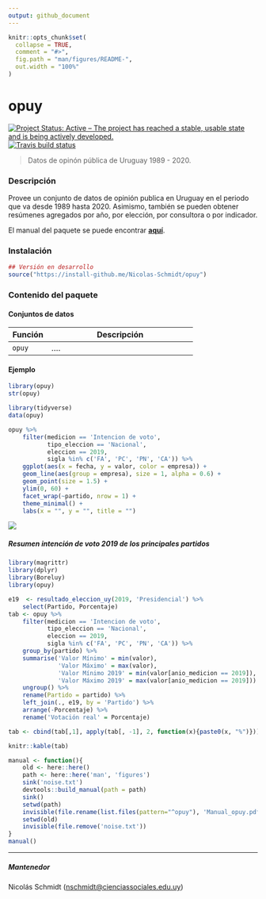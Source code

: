```yaml
---
output: github_document
---
```


<!-- README.md is generated from README.Rmd. Please edit that file -->

```r
knitr::opts_chunk$set(
  collapse = TRUE,
  comment = "#>",
  fig.path = "man/figures/README-",
  out.width = "100%"
)
```

# opuy


<!-- badges: start -->
[![Project Status: Active – The project has reached a stable, usable
state and is being actively
developed.](https://www.repostatus.org/badges/latest/active.svg)](https://www.repostatus.org/#active)
[![Travis build status](https://travis-ci.com/Nicolas-Schmidt/opuy.svg?branch=master)](https://travis-ci.com/Nicolas-Schmidt/opuy)
<!-- badges: end -->


> Datos de opinón pública de Uruguay 1989 - 2020. 

### Descripción 

Provee un conjunto de datos de opinión publica en Uruguay en el periodo que va desde 1989 hasta 2020. Asimismo, también se pueden obtener resúmenes agregados por año, por elección, por consultora o por indicador.

El manual del paquete se puede encontrar [__aquí__](https://github.com/Nicolas-Schmidt/Boreluy/blob/master/man/figures/Manual_opuy.pdf).




### Instalación

``` r
## Versión en desarrollo
source("https://install-github.me/Nicolas-Schmidt/opuy")
```

### Contenido del paquete

#### Conjuntos de datos

| Función |Descripción |
| ----------------- | -------------------------------------------------------------- | 
|`opuy`|....|





#### Ejemplo

```r
library(opuy)
str(opuy)
```

```r

library(tidyverse)
data(opuy)

opuy %>%
    filter(medicion == 'Intencion de voto',
           tipo_eleccion == 'Nacional',
           eleccion == 2019,
           sigla %in% c('FA', 'PC', 'PN', 'CA')) %>%
    ggplot(aes(x = fecha, y = valor, color = empresa)) +
    geom_line(aes(group = empresa), size = 1, alpha = 0.6) +
    geom_point(size = 1.5) +
    ylim(0, 60) +
    facet_wrap(~partido, nrow = 1) +
    theme_minimal() +
    labs(x = "", y = "", title = "")
```



<img src='man/figures/iv2019.gif'/>


##### Resumen intención de voto 2019 de los principales partidos

```r

library(magrittr)
library(dplyr)
library(Boreluy)
library(opuy)

e19  <- resultado_eleccion_uy(2019, 'Presidencial') %>%
    select(Partido, Porcentaje) 
tab <- opuy %>%
    filter(medicion == 'Intencion de voto',
           tipo_eleccion == 'Nacional',
           eleccion == 2019,
           sigla %in% c('FA', 'PC', 'PN', 'CA')) %>%
    group_by(partido) %>%
    summarise('Valor Mínimo' = min(valor),
              'Valor Máximo' = max(valor), 
              'Valor Mínimo 2019' = min(valor[anio_medicion == 2019]),
              'Valor Máximo 2019' = max(valor[anio_medicion == 2019])) %>%
    ungroup() %>%
    rename(Partido = partido) %>%
    left_join(., e19, by = 'Partido') %>% 
    arrange(-Porcentaje) %>% 
    rename('Votación real' = Porcentaje) 

tab <- cbind(tab[,1], apply(tab[, -1], 2, function(x){paste0(x, "%")}))

knitr::kable(tab)
```








```r
manual <- function(){
    old <- here::here()
    path <- here::here('man', 'figures')
    sink('noise.txt')
    devtools::build_manual(path = path)
    sink()
    setwd(path)
    invisible(file.rename(list.files(pattern="^opuy"), 'Manual_opuy.pdf'))
    setwd(old)
    invisible(file.remove('noise.txt'))
}
manual()
```







---

##### Mantenedor
Nicolás Schmidt (<nschmidt@cienciassociales.edu.uy>)







